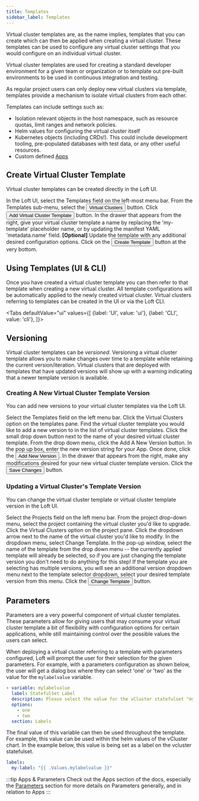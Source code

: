 ```yaml
---
title: Templates
sidebar_label: Templates
---
```



Virtual cluster templates are, as the name implies, templates that you can create which can then
be applied when creating a virtual cluster. These templates can be used to configure any virtual
cluster settings that you would configure on an individual virtual cluster.

Virtual cluster templates are used for creating a standard developer environment for a
given team or organization or to template out pre-built environments to be used in continuous
integration and testing.

As regular project users can only deploy new virtual clusters via template, templates provide a mechanism to
isolate virtual clusters from each other.

Templates can include settings such as:

- Isolation relevant objects in the host namespace, such as resource quotas, limit ranges and network policies.
- Helm values for configuring the virtual cluster itself
- Kubernetes objects (including CRDs!). This could include development tooling, pre-populated databases with test data, or any other useful resources.
- Custom defined [Apps](../apps/what-are-apps)

## Create Virtual Cluster Template

Virtual cluster templates can be created directly in the Loft UI.

<Flow id="create-vcluster-template-ui">
    <Step>
        In the Loft UI, select the <NavStep>Templates</NavStep> field on the left-most menu bar.
    </Step>
    <Step>
        From the Templates sub-menu, select the <Button>Virtual Clusters</Button> button.
    </Step>
    <Step>
        Click <Button>Add Virtual Cluster Template</Button> button.
    </Step>
    <Step>
        In the drawer that appears from the right, give your virtual cluster template a
        name by replacing the 'my-template' placeholder name, or by updating the
        manifest YAML 'metadata.name' field.
    </Step>
    <Step>
        <b>[Optional]</b> Update the template with any additional desired
        configuration options.
        <PartialVirtualClusterCreateOptionalUI/>
    </Step>
    <Step>
        Click on the <Button>Create Template</Button> button at the very bottom.
    </Step>
</Flow>


## Using Templates (UI & CLI)

Once you have created a virtual cluster template you can then refer to that template when
creating a new virtual cluster. All template configurations will be automatically applied to the
newly created virtual cluster. Virtual clusters referring to templates can be created in the UI
or via the Loft CLI.

<Tabs
    defaultValue="ui"
    values={[
        {label: 'UI', value: 'ui'},
        {label: 'CLI', value: 'cli'},
    ]}>
    <TabItem value="ui">
        <PartialVirtualClusterCreateUI/>
    </TabItem>
    <TabItem value="cli">
        <PartialVirtualClusterCreateCLI/>
    </TabItem>
</Tabs>


## Versioning

Virtual cluster templates can be <i>versioned</i>. Versioning a virtual cluster template allows you
to make changes over time to a template while retaining the current version/iteration. Virtual
clusters that are deployed with templates that have updated versions will show up with a warning
indicating that a newer template version is available.


### Creating A New Virtual Cluster Template Version

You can add new versions to your virtual cluster templates via the Loft UI.

<Flow id="create-virtual-cluster-template-version">
    <Step>
        Select the <NavStep>Templates</NavStep> field on the left menu bar.
    </Step>
    <Step>
        Click the <NavStep>Virtual Clusters</NavStep> option on the templates pane.
    </Step>
    <Step>
        Find the virtual cluster template you would like to add a new version to in the list of
        virtual cluster templates. Click the small drop down button next to the name of your
        desired virtual cluster template. From the drop down menu, click the <Label>Add A New
        Version</Label> button.
    </Step>
    <Step>
        In the pop up box, enter the new version string for your App. Once done, click the
        <Button>Add New Version</Button>.
    </Step>
    <Step>
        In the drawer that appears from the right, make any modifications desired for your new
        virtual cluster template version.
    </Step>
    <Step>
        Click the <Button>Save Changes</Button> button.
    </Step>
</Flow>


### Updating a Virtual Cluster's Template Version

You can change the virtual cluster template or virtual cluster template version in the Loft UI.

<Flow id="change-vcluster-template-ui">
    <Step>
        Select the <NavStep>Projects</NavStep> field on the left menu bar.
    </Step>
    <Step>
        From the project drop-down menu, select the project containing the virtual cluster you'd
        like to upgrade.
    </Step>
    <Step>
        Click the <NavStep>Virtual Clusters</NavStep> option on the project pane.
    </Step>
    <Step>
        Click the dropdown arrow next to the name of the virtual cluster you'd like to modify.
    </Step>
    <Step>
        In the dropdown menu, select <Label>Change Template</Label>.
    </Step>
    <Step>
        In the pop-up window, select the name of the template from the drop down menu -- the
        currently applied template will already be selected, so if you are just changing the
        template version you don't need to do anything for this step!
    </Step>
    <Step>
        If the template you are selecting has multiple versions, you will see an additional
        version dropdown menu next to the template selector dropdown, select your desired
        template version from this menu.
    </Step>
    <Step>
        Click the <Button>Change Template</Button> button.
    </Step>
</Flow>


## Parameters

Parameters are a very powerful component of virtual cluster templates. These parameters allow
for giving users that may consume your virtual cluster template a bit of flexibility with
configuration options for certain applications, while still maintaining control over the
possible values the users can select.

When deploying a virtual cluster referring to a template with parameters configured, Loft will
prompt the user for their selection for the given parameters. For example, with a parameters
configuration as shown below, the user will get a dialog box where they can select 'one' or
'two' as the value for the `mylabelvalue` variable.

```yaml
- variable: mylabelvalue
  label: StatefulSet Label
  description: Please select the value for the vCluster statefulset "my-label" key
  options:
    - one
    - two
  section: Labels
```

The final value of this variable can then be used throughout the template. For example, this
value can be used within the helm values of the vCluster chart. In the example below, this value
is being set as a label on the vcluster statefulset.

```yaml
labels:
  my-label: "{{ .Values.mylabelvalue }}"
```

:::tip Apps & Parameters
Check out the Apps section of the docs, especially the [Parameters](../apps/parameters) section for
more details on Parameters generally, and in relation to Apps
:::
